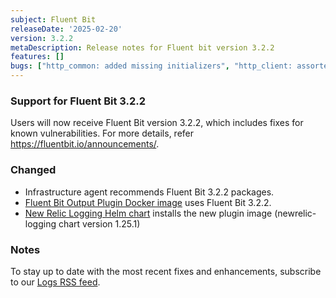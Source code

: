 ```yaml
---
subject: Fluent Bit
releaseDate: '2025-02-20'
version: 3.2.2
metaDescription: Release notes for Fluent bit version 3.2.2
features: []
bugs: ["http_common: added missing initializers", "http_client: assorted HTTP/2 related fixes", "http_client: potential memory corruption fixes"]
---
```


### Support for Fluent Bit 3.2.2

Users will now receive Fluent Bit version 3.2.2, which includes fixes for known vulnerabilities. For more details, refer https://fluentbit.io/announcements/.

### Changed

* Infrastructure agent recommends Fluent Bit 3.2.2 packages.
* [Fluent Bit Output Plugin Docker image](https://hub.docker.com/r/newrelic/newrelic-fluentbit-output) uses Fluent Bit 3.2.2.
* [New Relic Logging Helm chart](https://github.com/newrelic/helm-charts/tree/master/charts/newrelic-logging) installs the new plugin image (newrelic-logging chart version 1.25.1)

### Notes

To stay up to date with the most recent fixes and enhancements, subscribe to our [Logs RSS feed](/docs/release-notes/logs-release-notes/).

